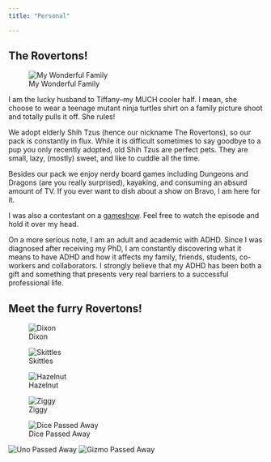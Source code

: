 ```yaml
---
title: "Personal"

---
```

## The Rovertons!
![My Wonderful Family](pic/avatar.jpg)

I am the lucky husband to Tiffany--my MUCH cooler half. I mean, she choose to wear a teenage mutant ninja turtles shirt on a family picture shoot and totally pulls it off. She rules!

We adopt elderly Shih Tzus (hence our nickname The Rovertons), so our pack is constantly in flux. While it is difficult sometimes to say goodbye to a pup you only recently adopted, old Shih Tzus are perfect pets. They are small, lazy, (mostly) sweet, and like to cuddle all the time. 

Besides our pack we enjoy nerdy board games including Dungeons and Dragons (are you really surprised), kayaking, and consuming an absurd amount of TV. If you ever want to dish about a show on Bravo, I am here for it.

I was also a contestant on a [gameshow](https://www.youtube.com/watch?v=szfqOK5qFes). Feel free to watch the episode and hold it over my head.

On a more serious note, I am an adult and academic with ADHD. Since I was diagnosed after receiving my PhD, I am constantly discovering what it means to have ADHD and how it affects my family, friends, students, co-workers and collaborators. I strongly believe that my ADHD has been both a gift and something that presents very real barriers to a successful professional life. 

## Meet the furry Rovertons!

![Dixon](pic/Dixon.jpg)

![Skittles](pic/Skittles.JPG)

![Hazelnut](pic/Hazelnut.jpg)

![Ziggy](pic/Ziggy.jpg)

![Dice Passed Away](pic/Dice.JPG)

![Uno Passed Away](pic/Uno.JPG)
![Gizmo Passed Away](pic/Gizmo.JPG)